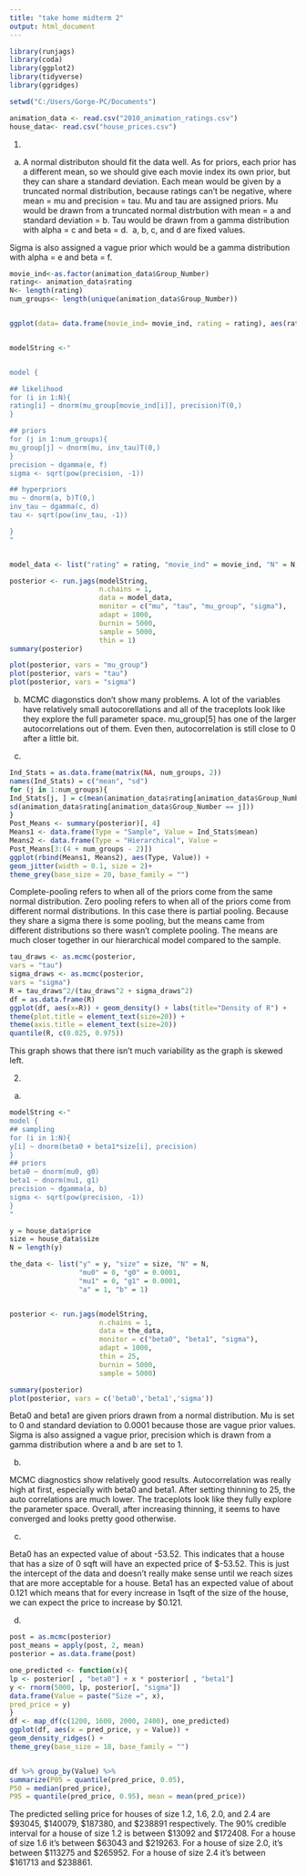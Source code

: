 ---
title: "take home midterm 2"
output: html_document
---

```{r}
library(runjags)
library(coda)
library(ggplot2)
library(tidyverse)
library(ggridges)

setwd("C:/Users/Gorge-PC/Documents")

animation_data <- read.csv("2010_animation_ratings.csv")
house_data<- read.csv("house_prices.csv")
```

1.
a.
A normal distributon should fit the data well. As for priors, each prior has a different mean, so we should give each movie index its own prior, but they can share a standard deviation. Each mean would be given by a truncated normal distribution, because ratings can't be negative, where mean = mu and precision = tau. Mu and tau are assigned priors. 
Mu would be drawn from a truncated normal distrbution with mean = a and standard deviation = b. 
Tau would be drawn from a gamma distribution with alpha = c and beta = d. 
a, b, c, and d are fixed values. 

Sigma is also assigned a vague prior which would be a gamma distribution with alpha = e and beta = f. 

```{r}
movie_ind<-as.factor(animation_data$Group_Number)
rating<- animation_data$rating
N<- length(rating)
num_groups<- length(unique(animation_data$Group_Number))


ggplot(data= data.frame(movie_ind= movie_ind, rating = rating), aes(rating, color= movie_ind)) + geom_density() 


modelString <-"


model {

## likelihood
for (i in 1:N){
rating[i] ~ dnorm(mu_group[movie_ind[i]], precision)T(0,)
}

## priors
for (j in 1:num_groups){
mu_group[j] ~ dnorm(mu, inv_tau)T(0,)
}
precision ~ dgamma(e, f)
sigma <- sqrt(pow(precision, -1))

## hyperpriors
mu ~ dnorm(a, b)T(0,)
inv_tau ~ dgamma(c, d)
tau <- sqrt(pow(inv_tau, -1))

}
"


model_data <- list("rating" = rating, "movie_ind" = movie_ind, "N" = N, "num_groups" = num_groups,"a" = 0, "b" = 0.001,  "e" = 1, "f" = 1, "c" = 1, "d" = 1)

posterior <- run.jags(modelString,
                      n.chains = 1,
                      data = model_data,
                      monitor = c("mu", "tau", "mu_group", "sigma"),
                      adapt = 1000,
                      burnin = 5000,
                      sample = 5000,
                      thin = 1)
summary(posterior)

plot(posterior, vars = "mu_group")
plot(posterior, vars = "tau")
plot(posterior, vars = "sigma")

```

b.
MCMC diagonstics don't show many problems. A lot of the variables have relatively small autocorellations and all of the traceplots look like they explore the full parameter space. mu_group[5] has one of the larger autocorrelations out of them. Even then, autocorrelation is still close to 0 after a little bit. 

c.
```{r}
Ind_Stats = as.data.frame(matrix(NA, num_groups, 2))
names(Ind_Stats) = c("mean", "sd")
for (j in 1:num_groups){
Ind_Stats[j, ] = c(mean(animation_data$rating[animation_data$Group_Number == j]),
sd(animation_data$rating[animation_data$Group_Number == j]))
}
Post_Means <- summary(posterior)[, 4]
Means1 <- data.frame(Type = "Sample", Value = Ind_Stats$mean)
Means2 <- data.frame(Type = "Hierarchical", Value =
Post_Means[3:(4 + num_groups - 2)])
ggplot(rbind(Means1, Means2), aes(Type, Value)) +
geom_jitter(width = 0.1, size = 2)+
theme_grey(base_size = 20, base_family = "")
```  

Complete-pooling refers to when all of the priors come from the same normal distribution. Zero pooling refers to when all of the priors come from different normal distributions. In this case there is partial pooling. Because they share a sigma there is some pooling, but the means came from different distributions so there wasn't complete pooling. The means are much closer together in our hierarchical model compared to the sample. 

```{r}
tau_draws <- as.mcmc(posterior,
vars = "tau")
sigma_draws <- as.mcmc(posterior,
vars = "sigma")
R = tau_draws^2/(tau_draws^2 + sigma_draws^2)
df = as.data.frame(R)
ggplot(df, aes(x=R)) + geom_density() + labs(title="Density of R") +
theme(plot.title = element_text(size=20)) +
theme(axis.title = element_text(size=20))
quantile(R, c(0.025, 0.975))
```  

This graph shows that there isn't much variability as the graph is skewed left. 

2. 
a.

```{r}

modelString <-"
model {
## sampling
for (i in 1:N){
y[i] ~ dnorm(beta0 + beta1*size[i], precision)
}
## priors
beta0 ~ dnorm(mu0, g0)
beta1 ~ dnorm(mu1, g1)
precision ~ dgamma(a, b)
sigma <- sqrt(pow(precision, -1))
}
"

y = house_data$price
size = house_data$size
N = length(y)

the_data <- list("y" = y, "size" = size, "N" = N,
                 "mu0" = 0, "g0" = 0.0001,
                 "mu1" = 0, "g1" = 0.0001,
                 "a" = 1, "b" = 1)


posterior <- run.jags(modelString,
                      n.chains = 1,
                      data = the_data,
                      monitor = c("beta0", "beta1", "sigma"),
                      adapt = 1000,
                      thin = 25,
                      burnin = 5000,
                      sample = 5000)

summary(posterior)
plot(posterior, vars = c('beta0','beta1','sigma'))
```

Beta0 and beta1 are given priors drawn from a normal distribution. Mu is set to 0 and standard deviation to 0.0001 because those are vague prior values. Sigma is also assigned a vague prior, precision which is drawn from a gamma distribution where a and b are set to 1. 

b. 

MCMC diagnostics show relatively good results. Autocorrelation was really high at first, especially with beta0 and beta1. After setting thinning to 25, the auto correlations are much lower. The traceplots look like they fully explore the parameter space. Overall, after increasing thinning, it seems to have converged and looks pretty good otherwise.

c.

Beta0 has an expected value of about -53.52. This indicates that a house that has a size of 0 sqft will have an expected price of \$-53.52. This is just the intercept of the data and doesn't really make sense until we reach sizes that are more acceptable for a house. Beta1 has an expected value of about 0.121 which means that for every increase in 1sqft of the size of the house, we can expect the price to increase by \$0.121.

d.
```{r}
post = as.mcmc(posterior)
post_means = apply(post, 2, mean)
posterior = as.data.frame(post)

one_predicted <- function(x){
lp <- posterior[ , "beta0"] + x * posterior[ , "beta1"]
y <- rnorm(5000, lp, posterior[, "sigma"])
data.frame(Value = paste("Size =", x),
pred_price = y)
}
df <- map_df(c(1200, 1600, 2000, 2400), one_predicted)
ggplot(df, aes(x = pred_price, y = Value)) +
geom_density_ridges() +
theme_grey(base_size = 18, base_family = "")


df %>% group_by(Value) %>%
summarize(P05 = quantile(pred_price, 0.05),
P50 = median(pred_price),
P95 = quantile(pred_price, 0.95), mean = mean(pred_price))
```

The predicted selling price for houses of size 1.2, 1.6, 2.0, and 2.4 are \$93045, \$140079, \$187380, and \$238891 respectively. The 90% credible interval for a house of size 1.2 is between \$13092 and \$172408. For a house of size 1.6 it's between \$63043 and \$219263. For a house of size 2.0, it's between \$113275 and \$265952. For a house of size 2.4 it's between \$161713 and \$238861. 
